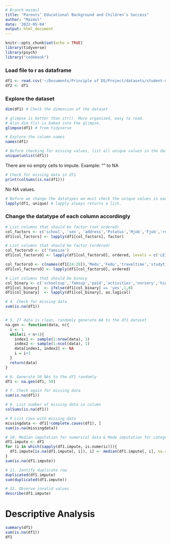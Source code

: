 ```yaml
---
# Branch maimul
title: "Parents’ Educational Background and Children’s Success"
author: "Maimul"
date: '2022-05-04'
output: html_document
---
```


```r
knitr::opts_chunk$set(echo = TRUE)
library(tidyverse)
library(psych)
library("codebook")
```


### Load file to r as dataframe
```r
df1 <- read.csv('~/Documents/Principle of DS/Project/datasets/student-mat.csv') # Change this according to the file name and directory of the file.
df2 <- df1
```



### Explore the dataset
```r
dim(df1) # Check the dimension of the dataset

# glimpse is better than str(). More organised, easy to read. 
# Also dim f(x) is baked into the glimpse.
glimpse(df1) # from tidyverse

# Explore the column names
names(df1)

# Before checking for missing values, list all unique values in the dataframe. Look for "" cells
unique(unlist(df1))
```
There are no empty cells to impute. Example: "" to NA

```r
# Check for missing data in df1
print(colSums(is.na(df1)))
```
No NA values. 

```r
# Before we change the datatypes we must check the unique values in each column.
lapply(df1, unique) # lapply always returns a list. 
```


### Change the datatype of each column accordingly 
```r
# List columns that should be factor (not ordered)
col_factors <- c('school', 'sex', 'address','Pstatus','Mjob','Fjob','reason','guardian')
df1[col_factors] <- lapply(df1[col_factors], factor)

# List columns that should be factor (ordered)
col_factorsO <- c('famsize')
df1[col_factorsO] <- lapply(df1[col_factorsO], ordered, levels = c('LE3','GT3'))

col_factorsO <- c(names(df1[24:29]),'Medu','Fedu','traveltime','studytime')
df1[col_factorsO] <- lapply(df1[col_factorsO], ordered)

# List columns that should be binary
col_binary <- c('schoolsup','famsup','paid','activities','nursery','higher','internet','romantic')
df1[col_binary]  <- ifelse(df1[col_binary] == 'yes',1,0)
df1[col_binary]  <- lapply(df1[col_binary], as.logical)


```

```r
# 4. Check for missing data
sum(is.na(df1))


# 5. If data is clean, randomly generate NA to the df1 dataset
na.gen <- function(data, n){
  i <- 1
  while(i < n+1){
    index1 <- sample(1:nrow(data), 1)
    index2 <- sample(1:ncol(data), 1)
    data[index1, index2] <- NA
    i = i+1
  }
  return(data)
}

# 6. Generate 50 NAs to the df1 randomly
df1 <- na.gen(df1, 50)

# 7. Check again for missing data
sum(is.na(df1))

# 8. List number of missing data in column
colSums(is.na(df1))

# 9 List rows with missing data
missingdata <- df1[!complete.cases(df1), ]
sum(is.na(missingdata))

# 10. Median imputation for numerical data & Mode imputation for categorical data
df1.impute <- df1
for (i in which(sapply(df1.impute, is.numeric))){
  df1.impute[is.na(df1.impute[, i]), i] <- median(df1.impute[, i], na.rm = TRUE)
}
sum(is.na(df1.impute))

# 11. Ientify duplicate row
duplicated(df1.impute)
sum(duplicated(df1.impute))

# 12. Observe invalid values
describe(df1.impute)
```



# Descriptive Analysis
```r
summary(df1)
sum(is.na(df1))
df1
```


